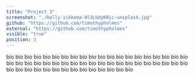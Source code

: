 ```yaml
---
title: "Project 3"
screenshot: "./kelly-sikkema-Hl3LUdyKRic-unsplash.jpg"
github: "https://github.com/timothypholmes"
external: "https://github.com/timothypholmes"
visible: "true"
position: 3
---
```


bio bio bio bio bio bio bio bio bio
bio bio bio bio bio bio bio bio bio
bio bio bio bio bio bio bio bio bio
bio bio bio bio bio bio bio bio bio
bio bio bio bio bio bio bio bio bio
bio bio bio bio bio bio bio bio bio